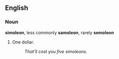 ==English==

===Noun===
'''simoleon''', less commonly '''samoleon''', rarely '''semoleon'''

# {{cattag2|dated|slang}} One dollar.
#: ''That'll cost you five simoleons.''